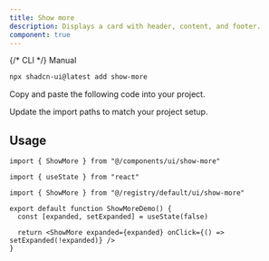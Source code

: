 ```yaml
---
title: Show more
description: Displays a card with header, content, and footer.
component: true
---
```


<PaddingBox title="Defualt">
  <ComponentPreview name="show-more-demo" />
</PaddingBox>

<PaddingBox title="Installation">
<Tabs defaultValue="manual">

<TabsList>
 {/* <TabsTrigger value="cli">CLI</TabsTrigger> */}
  <TabsTrigger value="manual">Manual</TabsTrigger>
</TabsList>
<TabsContent value="cli">

```bash
npx shadcn-ui@latest add show-more
```

</TabsContent>

<TabsContent value="manual">

<Steps>

<Step>Copy and paste the following code into your project.</Step>

<ComponentSource name="show-more" />

<Step>Update the import paths to match your project setup.</Step>

</Steps>

</TabsContent>

</Tabs>

## Usage

```tsx
import { ShowMore } from "@/components/ui/show-more"
```

```tsx
import { useState } from "react"

import { ShowMore } from "@/registry/default/ui/show-more"

export default function ShowMoreDemo() {
  const [expanded, setExpanded] = useState(false)

  return <ShowMore expanded={expanded} onClick={() => setExpanded(!expanded)} />
}
```

</PaddingBox>
